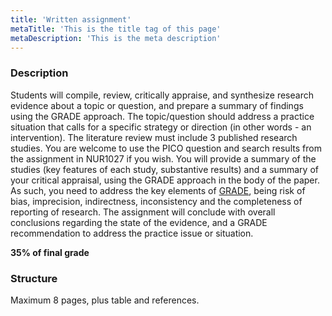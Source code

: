 ```yaml
---
title: 'Written assignment'
metaTitle: 'This is the title tag of this page'
metaDescription: 'This is the meta description'
---
```


### Description

Students will compile, review, critically appraise, and synthesize research evidence about a topic or question, and prepare a summary of findings using the GRADE approach. The topic/question should address a practice situation that calls for a specific strategy or direction (in other words - an intervention). The literature review must include 3 published research studies. You are welcome to use the PICO question and search results from the assignment in NUR1027 if you wish. You will provide a summary of the studies (key features of each study, substantive results) and a summary of your critical appraisal, using the GRADE approach in the body of the paper. As such, you need to address the key elements of <a href="https://www.gradeworkinggroup.org/">GRADE</a>, being risk of bias, imprecision, indirectness, inconsistency and the completeness of reporting of research. The assignment will conclude with overall conclusions regarding the state of the evidence, and a GRADE recommendation to address the practice issue or situation.

**35% of final grade**

### Structure

Maximum 8 pages, plus table and references.
